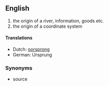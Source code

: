 ==English==

#the origin of a river, information, goods etc.
#the origin of a coordinate system

====Translations====
*Dutch: [[oorsprong]]
*German: Ursprung

===Synonyms===
*source